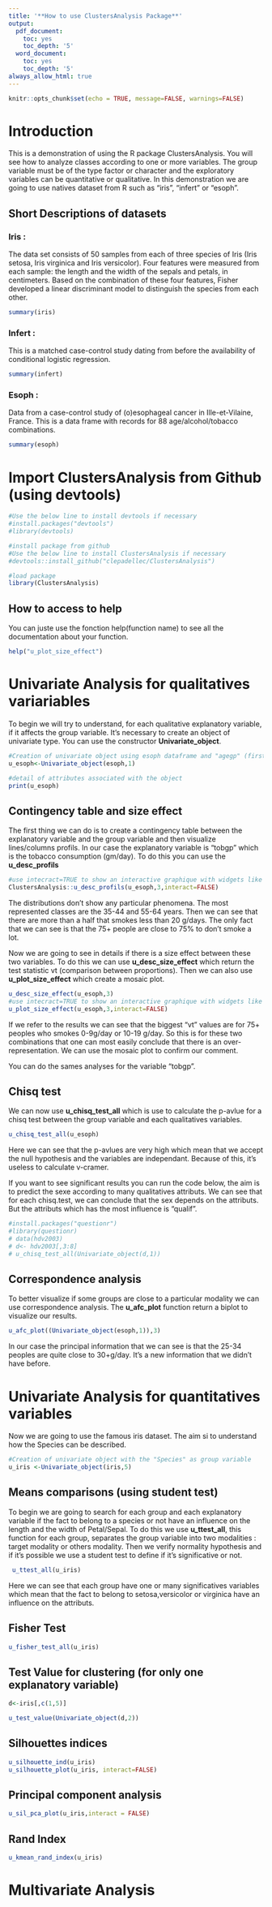 ```yaml
---
title: '**How to use ClustersAnalysis Package**'
output:
  pdf_document:
    toc: yes
    toc_depth: '5'
  word_document:
    toc: yes
    toc_depth: '5'
always_allow_html: true
---
```


```r
knitr::opts_chunk$set(echo = TRUE, message=FALSE, warnings=FALSE)
```

# Introduction

This is a demonstration of using the R package ClustersAnalysis. You will see how to analyze classes according to one or more variables. The group variable must be of the type factor or character and the exploratory variables can be quantitative or qualitative. In this demonstration we are going to use natives dataset from R such as "iris", "infert" or "esoph".

## Short Descriptions of datasets

### Iris : 

The data set consists of 50 samples from each of three species of Iris (Iris setosa, Iris virginica and Iris versicolor). Four features were measured from each sample: the length and the width of the sepals and petals, in centimeters. Based on the combination of these four features, Fisher developed a linear discriminant model to distinguish the species from each other.

```r
summary(iris)
```

### Infert : 
This is a matched case-control study dating from before the availability of conditional logistic regression.
```r
summary(infert)
```

### Esoph : 
Data from a case-control study of (o)esophageal cancer in Ille-et-Vilaine, France. This is a data frame with records for 88 age/alcohol/tobacco combinations.
```r
summary(esoph)
```


# Import ClustersAnalysis from Github (using devtools)



```r
#Use the below line to install devtools if necessary
#install.packages("devtools")
#library(devtools)

#install package from github
#Use the below line to install ClustersAnalysis if necessary
#devtools::install_github("clepadellec/ClustersAnalysis")

#load package
library(ClustersAnalysis)

```


## How to access to help

You can juste use the fonction help(function name) to see all the documentation about your function.
```r
help("u_plot_size_effect")
```


# Univariate Analysis for qualitatives variariables

To begin we will try to understand, for each qualitative explanatory variable, if it affects the group variable. It's necessary to create an object of univariate type. You can use the constructor **Univariate_object**.
```r

#Creation of univariate object using esoph dataframe and "agegp" (first column) as the group variable
u_esoph<-Univariate_object(esoph,1)

#detail of attributes associated with the object
print(u_esoph)
```

## Contingency table and size effect

The first thing we can do is to create a contingency table between the explanatory variable and the group variable and then visualize lines/columns profils. In our case the explanatory variable is "tobgp" which is the tobacco consumption (gm/day). To do this you can use the **u_desc_profils**
```r
#use intecract=TRUE to show an interactive graphique with widgets like zoom, comparisons...
ClustersAnalysis::u_desc_profils(u_esoph,3,interact=FALSE)
```
The distributions don't show any particular phenomena. The most represented classes are the 35-44  and 55-64 years. Then we can see that there are more than a half that smokes less than 20 g/days. The only fact that we can see is that the 75+ people are close to 75% to don't smoke a lot.


Now we are going to see in details if there is a size effect between these two variables. To do this we can use **u_desc_size_effect** which return the test statistic vt (comparison between proportions). Then we can also use **u_plot_size_effect** which create a mosaic plot.

```r
u_desc_size_effect(u_esoph,3)
#use intecract=TRUE to show an interactive graphique with widgets like zoom, comparisons...
u_plot_size_effect(u_esoph,3,interact=FALSE)
```
If we refer to the results we can see that the biggest "vt" values are for 75+ peoples who smokes 0-9g/day or 10-19 g/day. So this is for these two combinations that one can most easily conclude that there is an over-representation. We can use the mosaic plot to confirm our comment.

You can do the sames analyses for the variable "tobgp".


## Chisq test

We can now use **u_chisq_test_all** which is use to calculate the p-avlue for a chisq test between the group variable and each qualitatives variables.

```r
u_chisq_test_all(u_esoph)
```
Here we can see that the p-avlues are very high which mean that we accept the null hypothesis and the variables are independant. Because of this, it's useless to calculate v-cramer.

If you want to see significant results you can run the code below, the aim is to predict the sexe according to many qualitatives attributs. We can see that for each chisq.test, we can conclude that the sex depends on the attributs. But the attributs which has the most influence is "qualif".
```r
#install.packages("questionr")
#library(questionr)
# data(hdv2003)
# d<- hdv2003[,3:8]
# u_chisq_test_all(Univariate_object(d,1))
```

## Correspondence analysis

To better visualize if some groups are close to a particular modality we can use correspondence analysis. The **u_afc_plot** function return a biplot to visualize our results.
```r
u_afc_plot((Univariate_object(esoph,1)),3)
```

In our case the principal information that we can see is that the 25-34 peoples are quite close to 30+g/day. It's a new information that we didn’t have before. 


# Univariate Analysis for quantitatives variables

Now we are going to use the famous iris dataset. The aim si to understand how the Species can be described.
```r

#Creation of univariate object with the "Species" as group variable
u_iris <-Univariate_object(iris,5)
```


## Means comparisons (using student test)

To begin we are going to search for each group and each explanatory variable if the fact to belong to a species or not have an influence on the length and the width of Petal/Sepal. To do this we use **u_ttest_all**, this function for each group, separates the group variable into two modalities : target modality or others modality. Then we verify normality hypothesis and if it's possible we use a student test to define if it's significative or not.
```r
 u_ttest_all(u_iris)
```
Here we can see that each group have one or many significatives variables which mean that the fact to belong to setosa,versicolor or virginica have an influence on the attributs.

## Fisher Test
```r
u_fisher_test_all(u_iris)
```


## Test Value for clustering (for only one explanatory variable)
```r
d<-iris[,c(1,5)]

u_test_value(Univariate_object(d,2))

```

## Silhouettes indices
```r
u_silhouette_ind(u_iris)
u_silhouette_plot(u_iris, interact=FALSE)
```



## Principal component analysis
```r
u_sil_pca_plot(u_iris,interact = FALSE)
```

## Rand Index
```r
u_kmean_rand_index(u_iris)
```

# Multivariate Analysis

